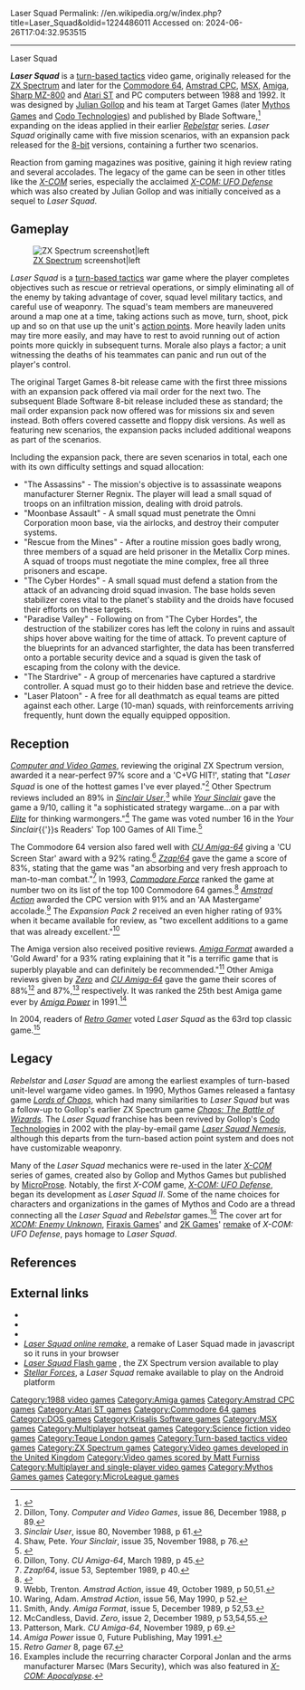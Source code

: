 Laser Squad
Permalink: //en.wikipedia.org/w/index.php?title=Laser_Squad&oldid=1224486011
Accessed on: 2024-06-26T17:04:32.953515



------
Laser Squad
{{Infobox video game
|title = Laser Squad
|image = lasersquadboxart.jpg
|caption = Original cover art
|developer = [[Mythos Games|Target Games]]
|publisher = Blade Software <br> MicroLeague <small>(MS-DOS)</small>
|designer = [[Julian Gollop]] <br> Ian Terry
|programmer = Julian Gollop <br> Mike Stockwell
|composer = Matt Furniss
|released = '''1988:''' Spectrum, C64, MSX<br>'''1989:''' CPC, Amiga, ST<br>'''1992:''' MS-DOS
|genre = [[Turn-based tactics]]
|modes = [[Single-player video game|Single-player]], [[Multiplayer video game|multiplayer]]
|platforms = [[Amiga]], [[Amstrad CPC]], [[Atari ST]], [[Commodore 64]], [[MS-DOS]], [[MSX]], [[ZX Spectrum]]
}}

'''''Laser Squad''''' is a [[turn-based tactics]] video game, originally released for the [[ZX Spectrum]] and later for the [[Commodore 64]], [[Amstrad CPC]], [[MSX]], [[Amiga]], [[Sharp MZ|Sharp MZ-800]] and [[Atari ST]] and PC computers between 1988 and 1992. It was designed by [[Julian Gollop]] and his team at Target Games (later [[Mythos Games]] and [[Codo Technologies]]) and published by Blade Software,<ref name=Edge>{{cite web |url=http://www.next-gen.biz/features/making-x-com-enemy-unknown |author=Edge Staff |date=2009-05-15 |accessdate=2011-04-08 |publisher=nex-gen.biz |title=The Making of: X-COM: Enemy Unknown |url-status=dead |archiveurl=https://web.archive.org/web/20111026175106/http://www.next-gen.biz/features/making-x-com-enemy-unknown |archivedate=2011-10-26 }}</ref> expanding on the ideas applied in their earlier ''[[Rebelstar]]'' series. ''Laser Squad'' originally came with five mission scenarios, with an expansion pack released for the [[8-bit]] versions, containing a further two scenarios. 

Reaction from gaming magazines was positive, gaining it high review rating and several accolades. The legacy of the game can be seen in other titles like the ''[[X-COM]]'' series, especially the acclaimed ''[[X-COM: UFO Defense]]'' which was also created by Julian Gollop and was initially conceived as a sequel to ''Laser Squad''.

==Gameplay==
[[Image:ZX Laser Squad.png|thumb|[[ZX Spectrum]] screenshot|left]]

''Laser Squad'' is a [[turn-based tactics]] war game where the player completes objectives such as rescue or retrieval operations, or simply eliminating all of the enemy by taking advantage of cover, squad level military tactics, and careful use of weaponry. The squad's team members are maneuvered around a map one at a time, taking actions such as move, turn, shoot, pick up and so on that use up the unit's [[action points]]. More heavily laden units may tire more easily, and may have to rest to avoid running out of action points more quickly in subsequent turns. Morale also plays a factor; a unit witnessing the deaths of his teammates can panic and run out of the player's control.

The original Target Games 8-bit release came with the first three missions with an expansion pack offered via mail order for the next two. The subsequent Blade Software 8-bit release included these as standard; the mail order expansion pack now offered was for missions six and seven instead. Both offers covered cassette and floppy disk versions. As well as featuring new scenarios, the expansion packs included additional weapons as part of the scenarios.

Including the expansion pack, there are seven scenarios in total, each one with its own difficulty settings and squad allocation: {{clear left}}

*"The Assassins" - The mission's objective is to assassinate weapons manufacturer Sterner Regnix. The player will lead a small squad of troops on an infiltration mission, dealing with droid patrols.
*"Moonbase Assault" - A small squad must penetrate the Omni Corporation moon base, via the airlocks, and destroy their computer systems.
*"Rescue from the Mines" - After a routine mission goes badly wrong, three members of a squad are held prisoner in the Metallix Corp mines. A squad of troops must negotiate the mine complex, free all three prisoners and escape.
*"The Cyber Hordes" - A small squad must defend a station from the attack of an advancing droid squad invasion. The base holds seven stabilizer cores vital to the planet's stability and the droids have focused their efforts on these targets.
*"Paradise Valley" - Following on from "The Cyber Hordes", the destruction of the stabilizer cores has left the colony in ruins and assault ships hover above waiting for the time of attack. To prevent capture of the blueprints for an advanced starfighter, the data has been transferred onto a portable security device and a squad is given the task of escaping from the colony with the device.
*"The Stardrive" - A group of mercenaries have captured a stardrive controller. A squad must go to their hidden base and retrieve the device.
*"Laser Platoon" - A free for all deathmatch as equal teams are pitted against each other. Large (10-man) squads, with reinforcements arriving frequently, hunt down the equally equipped opposition.

==Reception==
{{Video game reviews
| award1Pub = ''Amstrad Action''
| award1 = Mastergame<ref>Game review, Amstrad Action magazine, [[Future Publishing]], issue 49, October 1989</ref>
| award2Pub = ''C+VG''
| award2 = Hit
| award3Pub = ''CU''
| award3 = Screen Star
| award4Pub = ''Amiga Format''
| award4 = Gold
| award5Pub = ''Your Sinclair''
| award5 = Megagame<ref>Front cover artwork</ref>
}}
''[[Computer and Video Games (magazine)|Computer and Video Games]]'', reviewing the original ZX Spectrum version, awarded it a near-perfect 97% score and a 'C+VG HIT!', stating that "''Laser Squad'' is one of the hottest games I've ever played."<ref>Dillon, Tony. ''Computer and Video Games'', issue 86, December 1988, p 89.</ref> Other Spectrum reviews included an 89% in ''[[Sinclair User]]'',<ref>''Sinclair User'', issue 80, November 1988, p 61.</ref> while ''[[Your Sinclair]]'' gave the game a 9/10, calling it "a sophisticated strategy wargame...on a par with ''[[Elite (video game)|Elite]]'' for thinking warmongers."<ref>Shaw, Pete. ''Your Sinclair'', issue 35, November 1988, p 76.</ref> The game was voted number 16 in the ''Your Sinclair''{{'}}s Readers' Top 100 Games of All Time.<ref>{{cite journal|title=Readers' Top 100 Games of All Time|journal=Your Sinclair|date=September 1993}}</ref>

The Commodore 64 version also fared well with ''[[Commodore User|CU Amiga-64]]'' giving a 'CU Screen Star' award with a 92% rating.<ref>Dillon, Tony. ''CU Amiga-64'', March 1989, p 45.</ref> ''[[Zzap!64]]'' gave the game a score of 83%, stating that the game was "an absorbing and very fresh approach to man-to-man combat."<ref>''Zzap!64'', issue 53, September 1989, p 40.</ref> In 1993, ''[[Commodore Force]]'' ranked the game at number two on its list of the top 100 Commodore 64 games.<ref>{{cite web|title=Top Ton!|url=https://archive.org/stream/zzap64-magazine-101/ZZap_64_Issue_101_Commodore_Force_Issue_11_1993_Autumn#page/n32/mode/1up/|website=Commodore Force|date=Autumn 1993|accessdate=2017-09-03|page=33}}</ref> ''[[Amstrad Action]]'' awarded the CPC version with 91%  and an 'AA Mastergame' accolade.<ref>Webb, Trenton. ''Amstrad Action'', issue 49, October 1989, p 50,51.</ref> The ''Expansion Pack 2'' received an even higher rating of 93% when it became available for review, as "two excellent additions to a game that was already excellent."<ref>Waring, Adam. ''Amstrad Action'', issue 56, May 1990, p 52.</ref>

The Amiga version also received positive reviews. ''[[Amiga Format]]'' awarded a 'Gold Award' for a 93% rating explaining that it "is a terrific game that is superbly playable and can definitely be recommended."<ref>Smith, Andy. ''Amiga Format'', issue 5, December 1989, p 52,53.</ref> Other Amiga reviews given by ''[[Zero (video game magazine)|Zero]]'' and ''[[Commodore User|CU Amiga-64]]'' gave the game their scores of 88%<ref>McCandless, David. ''Zero'', issue 2, December 1989, p 53,54,55.</ref> and 87%,<ref>Patterson, Mark. ''CU Amiga-64'', November 1989, p 69.</ref> respectively. It was ranked the 25th best Amiga game ever by ''[[Amiga Power]]'' in 1991.<ref>''Amiga Power'' issue 0, Future Publishing, May 1991.</ref>

In 2004, readers of ''[[Retro Gamer]]'' voted ''Laser Squad'' as the 63rd top classic game.<ref>''Retro Gamer'' 8, page 67.</ref>

==Legacy==
''Rebelstar'' and ''Laser Squad'' are among the earliest examples of turn-based unit-level wargame video games. In 1990, Mythos Games released a fantasy game ''[[Lords of Chaos (video game)|Lords of Chaos]]'', which had many similarities to ''Laser Squad'' but was a follow-up to Gollop's earlier ZX Spectrum game ''[[Chaos: The Battle of Wizards]]''. The ''Laser Squad'' franchise has been revived by Gollop's [[Codo Technologies]] in 2002 with the play-by-email game ''[[Laser Squad Nemesis]]'', although this departs from the turn-based action point system and does not have customizable weaponry.

Many of the ''Laser Squad'' mechanics were re-used in the later ''[[X-COM]]'' series of games, created also by Gollop and Mythos Games but published by [[MicroProse]]. Notably, the first ''X-COM'' game, ''[[X-COM: UFO Defense]]'', began its development as ''Laser Squad II''. Some of the name choices for characters and organizations in the games of Mythos and Codo are a thread connecting all the ''Laser Squad'' and ''Rebelstar'' games.<ref>Examples include the recurring character Corporal Jonlan and the arms manufacturer Marsec (Mars Security), which was also featured in ''[[X-COM: Apocalypse]]''.</ref> The cover art for ''[[XCOM: Enemy Unknown]]'', [[Firaxis Games]]' and [[2K Games]]' [[Video game remake|remake]] of ''X-COM: UFO Defense'', pays homage to ''Laser Squad''.

==References==
{{reflist}}

==External links==
*{{moby game|id=/laser-squad|name=''Laser Squad''}}
*{{WoS game|id=0002813}}
*{{abime|id=835}}
*[http://lasersquad.org.uk/ ''Laser Squad online remake''], a remake of Laser Squad made in javascript so it runs in your browser
*[http://laser.detstwo.com/ ''Laser Squad'' Flash game] {{Webarchive|url=https://web.archive.org/web/20091001130356/http://laser.detstwo.com/ |date=2009-10-01 }}, the ZX Spectrum version available to play
*[http://www.stellarforces.com/ ''Stellar Forces''], a ''Laser Squad'' remake available to play on the Android platform

{{X-COM}}

[[Category:1988 video games]]
[[Category:Amiga games]]
[[Category:Amstrad CPC games]]
[[Category:Atari ST games]]
[[Category:Commodore 64 games]]
[[Category:DOS games]]
[[Category:Krisalis Software games]]
[[Category:MSX games]]
[[Category:Multiplayer hotseat games]]
[[Category:Science fiction video games]]
[[Category:Teque London games]]
[[Category:Turn-based tactics video games]]
[[Category:ZX Spectrum games]]
[[Category:Video games developed in the United Kingdom]]
[[Category:Video games scored by Matt Furniss]]
[[Category:Multiplayer and single-player video games]]
[[Category:Mythos Games games]]
[[Category:MicroLeague games]]